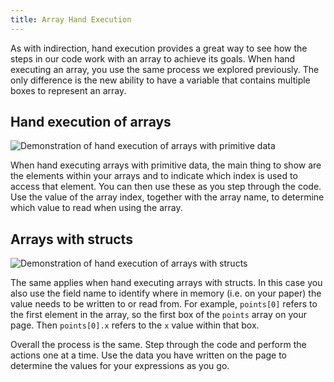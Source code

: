 ```yaml
---
title: Array Hand Execution
---
```


<div class="not-content">
  <YouTube id="YQ0J_uEhNeY" params="fs=1&modestbranding=1&rel=0"/>
</div>

As with indirection, hand execution provides a great way to see how the steps in our code work with an array to achieve its goals. When hand executing an array, you use the same process we explored previously. The only difference is the new ability to have a variable that contains multiple boxes to represent an array.

## Hand execution of arrays

![Demonstration of hand execution of arrays with primitive data](./images/hand-exec-0.png)

When hand executing arrays with primitive data, the main thing to show are the elements within your arrays and to indicate which index is used to access that element. You can then use these as you step through the code. Use the value of the array index, together with the array name, to determine which value to read when using the array.

## Arrays with structs

![Demonstration of hand execution of arrays with structs](./images/hand-exec-1.png)

The same applies when hand executing arrays with structs. In this case you also use the field name to identify where in memory (i.e. on your paper) the value needs to be written to or read from. For example, `points[0]` refers to the first element in the array, so the first box of the `points` array on your page. Then `points[0].x` refers to the `x` value within that box.

Overall the process is the same. Step through the code and perform the actions one at a time. Use the data you have written on the page to determine the values for your expressions as you go.
